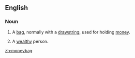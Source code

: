 ==English==

===Noun===
{{en-noun}}

# A [[bag]], normally with a [[drawstring]], used for holding [[money]].
# {{in plural}} A [[wealthy]] person.

{{anagrams:en/abegmnoy}}
[[zh:moneybag]]